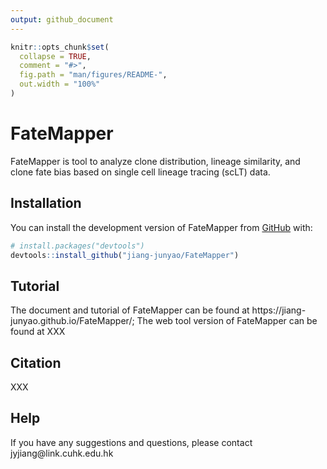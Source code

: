 ```yaml
---
output: github_document
---
```


<!-- README.md is generated from README.Rmd. Please edit that file -->

```r
knitr::opts_chunk$set(
  collapse = TRUE,
  comment = "#>",
  fig.path = "man/figures/README-",
  out.width = "100%"
)
```

# FateMapper

<!-- badges: start -->
<!-- badges: end -->

FateMapper is tool to analyze clone distribution, lineage similarity, and 
clone fate bias based on single cell lineage tracing (scLT) data.

## Installation

You can install the development version of FateMapper from [GitHub](https://github.com/) with:

``` r
# install.packages("devtools")
devtools::install_github("jiang-junyao/FateMapper")
```

## Tutorial

The document and tutorial of FateMapper can be found at https://jiang-junyao.github.io/FateMapper/; The web tool version of FateMapper can be found at XXX

## Citation

XXX

## Help

If you have any suggestions and questions, please contact jyjiang@link.cuhk.edu.hk
